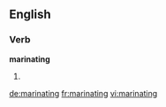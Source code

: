==English==

===Verb===
'''marinating'''

# {{present participle of|marinate}}

[[de:marinating]]
[[fr:marinating]]
[[vi:marinating]]